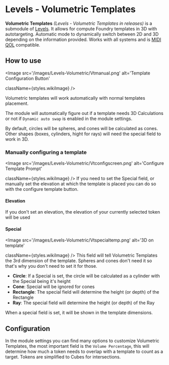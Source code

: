 
# Levels - Volumetric Templates

<ModuleInfo/>

**Volumetric Templates** _(Levels - Volumetric Templates in releases)_
is a submodule of [Levels](Levels). It allows for compute
Foundry templates in 3D with autotargeting. Automatic mode to
dynamically switch between 2D and 3D depending
on the information provided. Works with all systems and is [MIDI QOL](https://gitlab.com/tposney/midi-qol) compatible.

## How to use

<Image
  src='/images/Levels-Volumetric/Vtmanual.png'
  alt='Template Configuration Button'
  
  
  className={styles.wikiImage}
/>

Volumetric templates will work automatically with normal templates
placement.

The module will automatically figure out if a template needs 3D
Calculations or not if `Dynamic auto swap` is enabled in the module
settings.

By default, circles will be spheres, and cones will be calculated as
cones. Other shapes (boxes, cylinders, hight for rays) will need the
special field to work in 3D.

### Manually configuring a template

<Image
  src='/images/Levels-Volumetric/Vtconfigscreen.png'
  alt='Configure Template Prompt'
  
  
  className={styles.wikiImage}
/>
If you need to set the Special field, or
manually set the elevation at which the template is placed you can do so
with the configure template button.

#### Elevation

If you don't set an elevation, the elevation of your currently selected
token will be used

#### Special

<Image
  src='/images/Levels-Volumetric/Vtspecialtemp.png'
  alt='3D on template'
  
  
  className={styles.wikiImage}
/>
This field will tell Volumetric Templates the 3rd dimension of the
template. Spheres and cones don't need it so that's why you don't need
to set it for those.

- **Circle**: If a Special is set, the circle will be calculated as a
  cylinder with the Special being it's height
- **Cone**: Special will be ignored for cones
- **Rectangle**: The special field will determine the height (or
  depth) of the Rectangle
- **Ray**: The special field will determine the height (or depth) of
  the Ray

 When a special field is set,
it will be shown in the template dimensions.

## Configuration

In the module settings you can find many options to customize Volumetric
Templates, the most important field is the `Volume Percentage`, this
will determine how much a token needs to overlap with a template to
count as a target. Tokens are simplified to Cubes for intersections.
